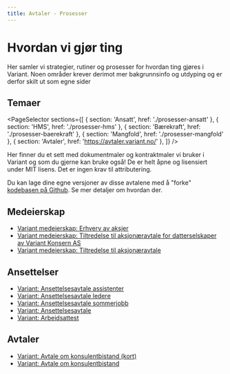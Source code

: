 ```yaml
---
title: Avtaler - Prosesser
---
```



# Hvordan vi gjør ting

Her samler vi strategier, rutiner og prosesser for hvordan ting gjøres i Variant. Noen områder krever derimot mer bakgrunnsinfo og utdyping og er derfor skilt ut som egne sider

## Temaer

<PageSelector
  sections={[
    { section: 'Ansatt', href: './prosesser-ansatt' },
    { section: 'HMS', href: './prosesser-hms' },
    { section: 'Bærekraft', href: './prosesser-baerekraft' },
    { section: 'Mangfold', href: './prosesser-mangfold' },
    { section: 'Avtaler', href: 'https://avtaler.variant.no/' },
  ]}
/>

Her finner du et sett med dokumentmaler og kontraktmaler vi bruker i Variant og som du gjerne kan bruke også! De er helt åpne og lisensiert under MIT lisens. Det er ingen krav til attributering.

Du kan lage dine egne versjoner av disse avtalene med å "forke" [kodebasen på Github](https://github.com/varianter/dokument-mal). Se mer detaljer om hvordan der.

## Medeierskap

- [Variant medeierskap: Erhverv av aksjer](https://avtaler.variant.no/avtaler/aksjekjop.html)
- [Variant medeierskap: Tiltredelse til aksjonæravtale for datterselskaper av Variant Konsern AS](https://avtaler.variant.no/avtaler/aksjonaer-tiltredelse-konsern.html)
- [Variant medeierskap: Tiltredelse til aksjonæravtale](https://avtaler.variant.no/avtaler/aksjonaer-tiltredelse.html)

## Ansettelser

- [Variant: Ansettelsesavtale assistenter](https://avtaler.variant.no/avtaler/ansettelse-assistent.html)
- [Variant: Ansettelsesavtale ledere](https://avtaler.variant.no/avtaler/ansettelse-ledelse.html)
- [Variant: Ansettelsesavtale sommerjobb](https://avtaler.variant.no/avtaler/ansettelse-sommerjobb.html)
- [Variant: Ansettelsesavtale](https://avtaler.variant.no/avtaler/ansettelse.html)
- [Variant: Arbeidsattest](https://avtaler.variant.no/avtaler/attest.html)

## Avtaler

- [Variant: Avtale om konsulentbistand (kort)](https://avtaler.variant.no/avtaler/enkel-konsulentbistand.html)
- [Variant: Avtale om konsulentbistand](https://avtaler.variant.no/avtaler/konsulentbistand.html)
